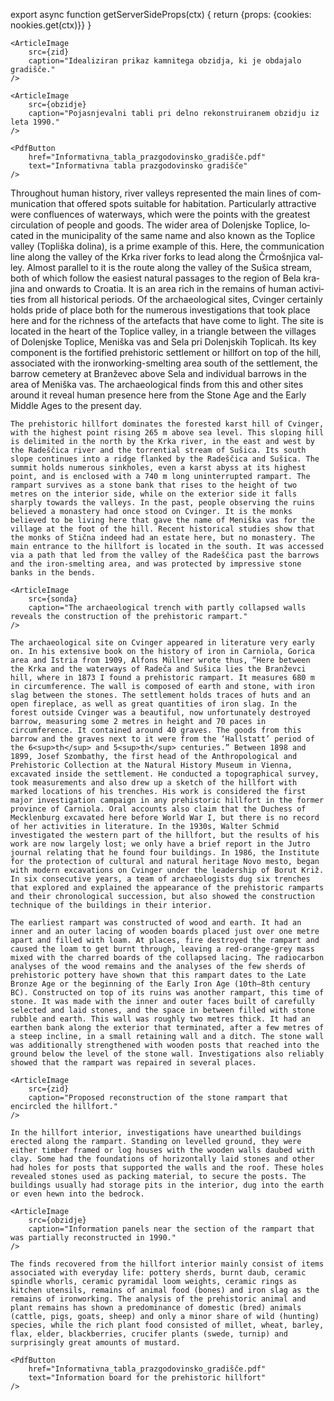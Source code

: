 

export async function getServerSideProps(ctx) {
    return {props: {cookies: nookies.get(ctx)}}
}

<Article title="Prazgodovinsko gradišče" lang="si" ssrLang={props.cookies.lang}>
    <ArticleImage
        src={sonda}
        caption="Delno zasuta arheološka sonda razkriva sestavo prazgodovinskega obzidja."
    />

    <ArticleImage
        src={zid}
        caption="Idealiziran prikaz kamnitega obzidja, ki je obdajalo gradišče."
    />

    <ArticleImage
        src={obzidje}
        caption="Pojasnjevalni tabli pri delno rekonstruiranem obzidju iz leta 1990."
    />

    <PdfButton
        href="Informativna_tabla_prazgodovinsko_gradišče.pdf"
        text="Informativna tabla prazgodovinsko gradišče"
    />
</Article>

<Article title="The prehistoric hillfort" lang="en" ssrLang={props.cookies.lang}>
    Throughout human history, river valleys represented the main lines of communication that offered spots suitable for habitation. Particularly attractive were confluences of waterways, which were the points with the greatest circulation of people and goods. The wider area of Dolenjske Toplice, located in the municipality of the same name and also known as the Toplice valley (Topliška dolina), is a prime example of this. Here, the communication line along the valley of the Krka river forks to lead along the Črmošnjica valley. Almost parallel to it is the route along the valley of the Sušica stream, both of which follow the easiest natural passages to the region of Bela krajina and onwards to Croatia. It is an area rich in the remains of human activities from all historical periods. Of the archaeological sites, Cvinger certainly holds pride of place both for the numerous investigations that took place here and for the richness of the artefacts that have come to light. The site is located in the heart of the Toplice valley, in a triangle between the villages of Dolenjske Toplice, Meniška vas and Sela pri Dolenjskih Toplicah. Its key component is the fortified prehistoric settlement or hillfort on top of the hill, associated with the ironworking-smelting area south of the settlement, the barrow cemetery at Branževec above Sela and individual barrows in the area of Meniška vas. The archaeological finds from this and other sites around it reveal human presence here from the Stone Age and the Early Middle Ages to the present day.

    The prehistoric hillfort dominates the forested karst hill of Cvinger, with the highest point rising 265 m above sea level. This sloping hill is delimited in the north by the Krka river, in the east and west by the Radeščica river and the torrential stream of Sušica. Its south slope continues into a ridge flanked by the Radeščica and Sušica. The summit holds numerous sinkholes, even a karst abyss at its highest point, and is enclosed with a 740 m long uninterrupted rampart. The rampart survives as a stone bank that rises to the height of two metres on the interior side, while on the exterior side it falls sharply towards the valleys. In the past, people observing the ruins believed a monastery had once stood on Cvinger. It is the monks believed to be living here that gave the name of Meniška vas for the village at the foot of the hill. Recent historical studies show that the monks of Stična indeed had an estate here, but no monastery. The main entrance to the hillfort is located in the south. It was accessed via a path that led from the valley of the Radeščica past the barrows and the iron-smelting area, and was protected by impressive stone banks in the bends. 

    <ArticleImage
        src={sonda}
        caption="The archaeological trench with partly collapsed walls reveals the construction of the prehistoric rampart."
    />

    The archaeological site on Cvinger appeared in literature very early on. In his extensive book on the history of iron in Carniola, Gorica area and Istria from 1909, Alfons Müllner wrote thus, “Here between the Krka and the waterways of Radeča and Sušica lies the Branževci hill, where in 1873 I found a prehistoric rampart. It measures 680 m in circumference. The wall is composed of earth and stone, with iron slag between the stones. The settlement holds traces of huts and an open fireplace, as well as great quantities of iron slag. In the forest outside Cvinger was a beautiful, now unfortunately destroyed barrow, measuring some 2 metres in height and 70 paces in circumference. It contained around 40 graves. The goods from this barrow and the graves next to it were from the ‘Hallstatt’ period of the 6<sup>th</sup> and 5<sup>th</sup> centuries.” Between 1898 and 1899, Josef Szombathy, the first head of the Anthropological and Prehistoric Collection at the Natural History Museum in Vienna, excavated inside the settlement. He conducted a topographical survey, took measurements and also drew up a sketch of the hillfort with marked locations of his trenches. His work is considered the first major investigation campaign in any prehistoric hillfort in the former province of Carniola. Oral accounts also claim that the Duchess of Mecklenburg excavated here before World War I, but there is no record of her activities in literature. In the 1930s, Walter Schmid investigated the western part of the hillfort, but the results of his work are now largely lost; we only have a brief report in the Jutro journal relating that he found four buildings. In 1986, the Institute for the protection of cultural and natural heritage Novo mesto, began with modern excavations on Cvinger under the leadership of Borut Križ. In six consecutive years, a team of archaeologists dug six trenches that explored and explained the appearance of the prehistoric ramparts and their chronological succession, but also showed the construction technique of the buildings in their interior.

    The earliest rampart was constructed of wood and earth. It had an inner and an outer lacing of wooden boards placed just over one metre apart and filled with loam. At places, fire destroyed the rampart and caused the loam to get burnt through, leaving a red-orange-grey mass mixed with the charred boards of the collapsed lacing. The radiocarbon analyses of the wood remains and the analyses of the few sherds of prehistoric pottery have shown that this rampart dates to the Late Bronze Age or the beginning of the Early Iron Age (10th–8th century BC). Constructed on top of its ruins was another rampart, this time of stone. It was made with the inner and outer faces built of carefully selected and laid stones, and the space in between filled with stone rubble and earth. This wall was roughly two metres thick. It had an earthen bank along the exterior that terminated, after a few metres of a steep incline, in a small retaining wall and a ditch. The stone wall was additionally strengthened with wooden posts that reached into the ground below the level of the stone wall. Investigations also reliably showed that the rampart was repaired in several places.

    <ArticleImage
        src={zid}
        caption="Proposed reconstruction of the stone rampart that encircled the hillfort."
    />

    In the hillfort interior, investigations have unearthed buildings erected along the rampart. Standing on levelled ground, they were either timber framed or log houses with the wooden walls daubed with clay. Some had the foundations of horizontally laid stones and other had holes for posts that supported the walls and the roof. These holes revealed stones used as packing material, to secure the posts. The buildings usually had storage pits in the interior, dug into the earth or even hewn into the bedrock. 

    <ArticleImage
        src={obzidje}
        caption="Information panels near the section of the rampart that was partially reconstructed in 1990."
    />

    The finds recovered from the hillfort interior mainly consist of items associated with everyday life: pottery sherds, burnt daub, ceramic spindle whorls, ceramic pyramidal loom weights, ceramic rings as kitchen utensils, remains of animal food (bones) and iron slag as the remains of ironworking. The analysis of the prehistoric animal and plant remains has shown a predominance of domestic (bred) animals (cattle, pigs, goats, sheep) and only a minor share of wild (hunting) species, while the rich plant food consisted of millet, wheat, barley, flax, elder, blackberries, crucifer plants (swede, turnip) and surprisingly great amounts of mustard.

    <PdfButton
        href="Informativna_tabla_prazgodovinsko_gradišče.pdf"
        text="Information board for the prehistoric hillfort"
    />
</Article>